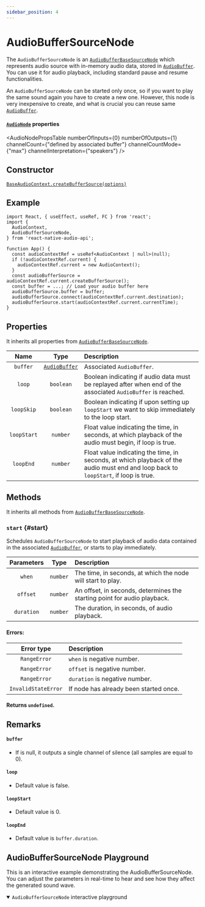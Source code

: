 ```yaml
---
sidebar_position: 4
---
```





# AudioBufferSourceNode

The `AudioBufferSourceNode` is an [`AudioBufferBaseSourceNode`](/docs/sources/audio-buffer-base-source-node) which represents audio source with in-memory audio data, stored in
[`AudioBuffer`](/docs/sources/audio-buffer). You can use it for audio playback, including standard pause and resume functionalities.

An `AudioBufferSourceNode` can be started only once, so if you want to play the same sound again you have to create a new one.
However, this node is very inexpensive to create, and what is crucial you can reuse same [`AudioBuffer`](/docs/sources/audio-buffer).

#### [`AudioNode`](/docs/core/audio-node#properties) properties

<AudioNodePropsTable numberOfInputs={0} numberOfOutputs={1} channelCount={"defined by associated buffer"} channelCountMode={"max"} channelInterpretation={"speakers"} />

## Constructor

[`BaseAudioContext.createBufferSource(options)`](/docs/core/base-audio-context#createbuffersource)

## Example

```tsx
import React, { useEffect, useRef, FC } from 'react';
import {
  AudioContext,
  AudioBufferSourceNode,
} from 'react-native-audio-api';

function App() {
  const audioContextRef = useRef<AudioContext | null>(null);
  if (!audioContextRef.current) {
    audioContextRef.current = new AudioContext();
  }
  const audioBufferSource = audioContextRef.current.createBufferSource();
  const buffer = ...; // Load your audio buffer here
  audioBufferSource.buffer = buffer;
  audioBufferSource.connect(audioContextRef.current.destination);
  audioBufferSource.start(audioContextRef.current.currentTime);
}
```

## Properties

It inherits all properties from [`AudioBufferBaseSourceNode`](/docs/sources/audio-buffer-base-source-node#properties).

| Name | Type | Description |
| :----: | :----: | :-------- |
| `buffer` | [`AudioBuffer`](/docs/sources/audio-buffer) | Associated `AudioBuffer`. |
| `loop` | `boolean` | Boolean indicating if audio data must be replayed after when end of the associated `AudioBuffer` is reached. |
| `loopSkip` | `boolean` | Boolean indicating if upon setting up `loopStart` we want to skip immediately to the loop start. |
| `loopStart` | `number` | Float value indicating the time, in seconds, at which playback of the audio must begin, if loop is true. |
| `loopEnd` | `number` | Float value indicating the time, in seconds, at which playback of the audio must end and loop back to `loopStart`, if loop is true. |

## Methods

It inherits all methods from [`AudioBufferBaseSourceNode`](/docs/sources/audio-buffer-base-source-node#methods).

### `start` <Overridden /> {#start}

Schedules `AudioBufferSourceNode` to start playback of audio data contained in the associated [`AudioBuffer`](/docs/sources/audio-buffer), or starts to play immediately.

| Parameters | Type | Description |
| :---: | :---: | :---- |
| `when` | `number` | The time, in seconds, at which the node will start to play. |
| `offset` <Optional /> | `number` | An offset, in seconds, determines the starting point for audio playback. |
| `duration` <Optional /> | `number` | The duration, in seconds, of audio playback. |

#### Errors:

| Error type | Description |
| :---: | :---- |
| `RangeError` | `when` is negative number. |
| `RangeError` | `offset` is negative number. |
| `RangeError` | `duration` is negative number. |
| `InvalidStateError` | If node has already been started once. |

#### Returns `undefined`.

## Remarks

#### `buffer`
- If is null, it outputs a single channel of silence (all samples are equal to 0).

#### `loop`
- Default value is false.

#### `loopStart`
- Default value is 0.

#### `loopEnd`
- Default value is `buffer.duration`.

## AudioBufferSourceNode Playground

This is an interactive example demonstrating the AudioBufferSourceNode. You can adjust the parameters in real-time to hear and see how they affect the generated sound wave.

<details open>
<summary><code>AudioBufferSourceNode</code> interactive playground</summary>

<InteractivePlayground usePlayground={useAudioBufferSourcePlayground} />

</details>
